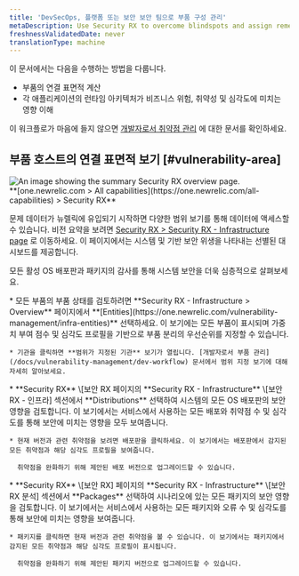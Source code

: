 ```yaml
---
title: 'DevSecOps, 플랫폼 또는 보안 보안 팀으로 부품 구성 관리'
metaDescription: Use Security RX to overcome blindspots and assign remediation to developers as a security team.
freshnessValidatedDate: never
translationType: machine
---
```


이 문서에서는 다음을 수행하는 방법을 다룹니다.

* 부품의 연결 표면적 계산
* 각 애플리케이션의 런타임 아키텍처가 비즈니스 위험, 취약성 및 심각도에 미치는 영향 이해

이 워크플로가 마음에 들지 않으면 [개발자로서 취약점 관리](/docs/vulnerability-management/dev-workflow) 에 대한 문서를 확인하세요.

## 부품 호스트의 연결 표면적 보기 [#vulnerability-area]

<img title="Security RX overview" alt="An image showing the summary Security RX overview page." src="/images/security_screenshot-infra.webp" />

<figcaption>
  <DNT>
    **[one.newrelic.com &gt; All capabilities](https://one.newrelic.com/all-capabilities) &gt; Security RX**
  </DNT>
</figcaption>

문제 데이터가 뉴렐릭에 유입되기 시작하면 다양한 범위 보기를 통해 데이터에 액세스할 수 있습니다. 비전 요약을 보려면 [Security RX &gt; Security RX - Infrastructure page](https://one.newrelic.com/vulnerability-management/infra-summary) 로 이동하세요. 이 페이지에서는 시스템 및 기반 보안 위생을 나타내는 선별된 대시보드를 제공합니다.

모든 활성 OS 배포판과 패키지의 감사를 통해 시스템 보안을 더욱 심층적으로 살펴보세요.

<CollapserGroup>
  <Collapser className="freq-link" id="entity" title="모든 엔티티에 대한 취약성 관리">
    * 모든 부품의 부품 상태를 검토하려면 **Security RX - Infrastructure &gt; Overview** 페이지에서 <DNT>**[Entities](https://one.newrelic.com/vulnerability-management/infra-entities)**</DNT> 선택하세요. 이 보기에는 모든 부품이 표시되며 가중치 부여 점수 및 심각도 프로필을 기반으로 부품 분리의 우선순위를 지정할 수 있습니다.

    * 기관을 클릭하면 **범위가 지정된 기관** 보기가 열립니다. [개발자로서 부품 관리](/docs/vulnerability-management/dev-workflow) 문서에서 범위 지정 보기에 대해 자세히 알아보세요.
  </Collapser>

  <Collapser className="freq-link" id="library" title="모든 OS 배포판의 취약점을 관리하세요">
    * **Security RX** \[보안 RX 페이지의 **Security RX - Infrastructure** \[보안 RX - 인프라] 섹션에서 <DNT>**Distributions**</DNT> 선택하여 시스템의 모든 OS 배포판의 보안 영향을 검토합니다. 이 보기에서는 서비스에서 사용하는 모든 배포와 취약점 수 및 심각도를 통해 보안에 미치는 영향을 모두 보여줍니다.

    * 현재 버전과 관련 취약점을 보려면 배포판을 클릭하세요. 이 보기에서는 배포판에서 감지된 모든 취약점과 해당 심각도 프로필을 보여줍니다.

      취약점을 완화하기 위해 제안된 배포 버전으로 업그레이드할 수 있습니다.
  </Collapser>

  <Collapser className="freq-link" id="library" title="모든 패키지의 취약점을 관리합니다.">
    * **Security RX** \[보안 RX] 페이지의 **Security RX - Infrastructure** \[보안 RX 분석] 섹션에서 <DNT>**Packages**</DNT> 선택하여 시나리오에 있는 모든 패키지의 보안 영향을 검토합니다. 이 보기에서는 서비스에서 사용하는 모든 패키지와 오류 수 및 심각도를 통해 보안에 미치는 영향을 보여줍니다.

    * 패키지를 클릭하면 현재 버전과 관련 취약점을 볼 수 있습니다. 이 보기에서는 패키지에서 감지된 모든 취약점과 해당 심각도 프로필이 표시됩니다.

      취약점을 완화하기 위해 제안된 패키지 버전으로 업그레이드할 수 있습니다.
  </Collapser>
</CollapserGroup>